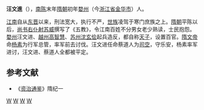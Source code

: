 '''汪文進'''（{{bd|？||590年|catIdx=W}}），[[南陈|南陈]]末年[[隋朝|隋朝]]初年[[婺州|婺州]]（今[[浙江省|浙江省]][[金华市|金华市]]）人。

[[江南|江南]]自从[[东晋|东晋]]以来，刑法宽大，执行不严，[[世族|世族]]凌驾于寒门庶族之上。[[隋朝|隋朝]]平陈以后，[[尚书右仆射|尚书右仆射]][[苏威|苏威]]撰写了《五教》，令江南百姓不分男女老少熟读，士民抱怨。[[婺州|婺州]]汪文进、[[越州|越州]][[高智慧|高智慧]]、[[苏州|苏州]][[沈玄侩|沈玄侩]]起兵造反，都自称[[天子|天子]]，设置百官。[[隋文帝|隋文帝]]命[[杨素|杨素]]为行军总管，率军前去讨伐。汪文进任命蔡道人为[[司空|司空]]，守乐安，杨素率军进讨，汪文进、蔡道人全都被平定。

==参考文献==
*《[[资治通鉴|资治通鉴]]》隋纪一

[[Category:金华人|W]]
[[Category:南陈政治人物|W]]
[[Category:隋朝民变领袖|W]]
[[Category:汪姓|W]]